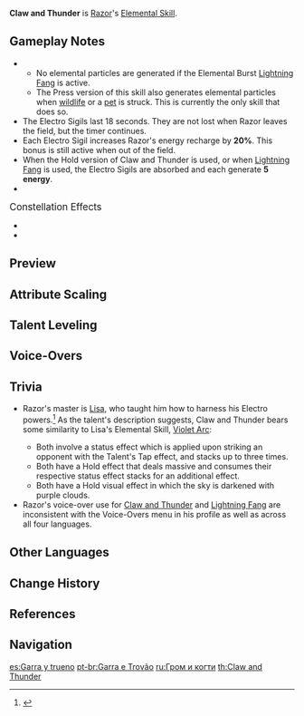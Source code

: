 {{Talent Infobox
|image         = Talent Claw and Thunder.png
|character     = Razor
|type          = Elemental Skill
|info          = Hunts his prey using the techniques taught to him by his master and his lupical.<br /><br />'''Press'''<br />Swings the Thunder Wolf Claw, dealing {{Color|Electro DMG}} to opponents in front of Razor.<br />Upon striking an opponent, Razor will gain an Electro Sigil, which increases his Energy Recharge rate.<br />Razor can have up to 3 Electro Sigils simultaneously, and gaining a new Electro Sigil refreshes their duration.<br /><br />'''Hold'''<br />Gathers Electro energy to unleash a lightning storm over a small [[AoE]], causing massive {{Color|Electro DMG}}, and clears all of Razor's Electro Sigils.<br />Each Electro Sigil cleared in this manner will be converted into Energy for Razor.
|energyGen     = This skill generates '''3''' elemental particles when pressed and '''4''' when held, if it hits at least 1 target.
|particles     = 3
|particlesHold = 4
|CD            = 6s
|CDHold        = 10s
|attr1         = Press Skill DMG
|value1        = 199-473%
|attr2         = Hold Skill DMG
|value2        = 295-701%
|attr3         = Energy Recharge Bonus
|value3        = 20% per Electro Sigil
|attr4         = Energy Regenerated
|value4        = 5 per Electro Sigil absorbed
|attr5         = Electro Sigil duration
|value5        = 18s
|utility1      = AoE
|utility2      = Energy
|scale_att1    = ATK
}}
{{Description|In the movement when lightning strikes, you can sometimes glimpse the look of a predator sizing up his prey deep within Razor's eyes.}}
'''Claw and Thunder''' is [[Razor]]'s [[Elemental Skill]].

==Gameplay Notes==
*{{TalentNote|particles|3|4}}
**No elemental particles are generated if the Elemental Burst [[Lightning Fang]] is active.
**The Press version of this skill also generates elemental particles when [[wildlife]] or a [[pet]] is struck. This is currently the only skill that does so.
*The Electro Sigils last 18 seconds. They are not lost when Razor leaves the field, but the timer continues.
*Each Electro Sigil increases Razor's energy recharge by '''20%'''. This bonus is still active when out of the field.
*When the Hold version of Claw and Thunder is used, or when [[Lightning Fang]] is used, the Electro Sigils are absorbed and each generate '''5 energy'''.
*{{TalentNote|character=Razor|talent=Claw and Thunder|ascension|1|Awakening}}

;<big>Constellation Effects</big>
*{{TalentNote|constellation|4|Bite}}
*{{TalentNote|constellation|5|Sharpened Claws}}

==Preview==
{{Preview
|file1=Claw and Thunder Press Preview
|caption1=Press

|file2=Claw and Thunder Hold Preview
|caption2=Hold
}}
{{clr}}

==Attribute Scaling==
{{Talent Scaling
|talentType=Elemental Skill
|levels=14
|order=pressskilldmg,holdskilldmg,energyrechargebonus,energyregenerated,electrosigilduration,cd(press),cd(hold)
|titles=Press Skill DMG (%),Hold Skill DMG (%),Energy Recharge Bonus,Energy Regenerated,Electro Sigil duration,Press CD,CD (hold)
|pressskilldmg_1=199.2
|pressskilldmg_2=214.14
|pressskilldmg_3=229.08
|pressskilldmg_4=249
|pressskilldmg_5=263.94
|pressskilldmg_6=278.88
|pressskilldmg_7=298.8
|pressskilldmg_8=318.72
|pressskilldmg_9=338.64
|pressskilldmg_10=358.56
|pressskilldmg_11=378.48
|pressskilldmg_12=398.4
|pressskilldmg_13=423.3
|pressskilldmg_14=448
|holdskilldmg_1=295.2
|holdskilldmg_2=317.34
|holdskilldmg_3=339.48
|holdskilldmg_4=369
|holdskilldmg_5=391.14
|holdskilldmg_6=413.28
|holdskilldmg_7=442.8
|holdskilldmg_8=472.32
|holdskilldmg_9=501.84
|holdskilldmg_10=531.36
|holdskilldmg_11=560.88
|holdskilldmg_12=590.4
|holdskilldmg_13=627.3
|holdskilldmg_14=664
|energyrechargebonus=ᕀ20% per Electro Sigil
|energyregenerated=5 per Electro Sigil Absorbed
|electrosigilduration=18s
|cd(press)=6s
|cd(hold)=10s
}}

==Talent Leveling==
{{Talent Upgrade|Razor}}

==Voice-Overs==
{{Talent VO}}

==Trivia==
* Razor's master is [[Lisa]], who taught him how to harness his Electro powers.<ref>{{Ref/CS|Razor|5}}</ref> As the talent's description suggests, Claw and Thunder bears some similarity to Lisa's Elemental Skill, [[Violet Arc]]:<section begin="Razor-Lisa Skills" />
** Both involve a status effect which is applied upon striking an opponent with the Talent's Tap effect, and stacks up to three times.
** Both have a Hold effect that deals massive {{Color|AoE Electro DMG}} and consumes their respective status effect stacks for an additional effect.
** Both have a Hold visual effect in which the sky is darkened with purple clouds.<section end="Razor-Lisa Skills" />
* Razor's voice-over use for [[Claw and Thunder]] and [[Lightning Fang]] are inconsistent with the Voice-Overs menu in his profile as well as across all four languages.

==Other Languages==
{{Other Languages
|en      = Claw and Thunder
|zhs     = 利爪与苍雷
|zhs_rm  = Lìzhǎo yǔ Cāngléi
|zht     = 利爪與蒼雷
|zht_rm  = Lìzhǎo yǔ Cāngléi
|zh_tl   = Sharp Claws and Blue Thunder
|ja      = 鋭い爪と蒼雷
|ja_rm   = Surudoi Tsume to Sourai{{Assumed}}
|ja_tl   = Sharp Claws and Blue Thunder
|ko      = 날카로운 발톱과 창뢰
|ko_rm   = Nalkaroun Baltop-gwa Changroe
|ko_tl   = Sharp Claws and Blue Thunder
|es      = Garra y trueno
|es_tl   = Claw and Thunder
|fr      = Griffe et tonnerre
|fr_tl   = Claw and Thunder
|ru      = Гром и когти
|ru_tl   = 
|th      = Claw and Thunder
|vi      = Vuốt Và Sấm
|vi_tl   = Claw and Thunder
|de      = Klauen und Donner
|de_tl   = Claws and Thunder
|id      = Claw and Thunder
|pt      = Garra e Trovão
|pt_tl   = Claw and Thunder
}}

==Change History==
{{Change History|1.0}}

==References==
{{Reflist}}

==Navigation==
{{Talent Navbox|Razor}}

[[es:Garra y trueno]]
[[pt-br:Garra e Trovão]]
[[ru:Гром и когти]]
[[th:Claw and Thunder]]